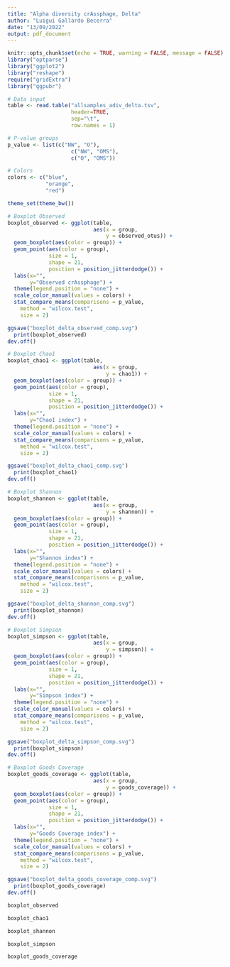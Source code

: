 ```yaml
---
title: "Alpha diversity crAssphage, Delta"
author: "Luigui Gallardo Becerra"
date: "13/09/2022"
output: pdf_document
---
```


```r
knitr::opts_chunk$set(echo = TRUE, warning = FALSE, message = FALSE)
library("optparse")
library("ggplot2")
library("reshape")
require("gridExtra")
library("ggpubr")
```

```r
# Data input
table <- read.table("allsamples_adiv_delta.tsv",
                    header=TRUE,
                    sep="\t",
                    row.names = 1)

# P-value groups
p_value <- list(c("NW", "O"), 
                    c("NW", "OMS"),
                    c("O", "OMS"))

# Colors
colors <- c("blue",
            "orange",
            "red")

theme_set(theme_bw())

# Boxplot Observed
boxplot_observed <- ggplot(table,
                           aes(x = group,
                               y = observed_otus)) +
  geom_boxplot(aes(color = group)) +
  geom_point(aes(color = group),
             size = 1,
             shape = 21,
             position = position_jitterdodge()) +
  labs(x="", 
       y="Observed crAssphage") +
  theme(legend.position = "none") +
  scale_color_manual(values = colors) +
  stat_compare_means(comparisons = p_value,
    method = "wilcox.test",
    size = 2)

ggsave("boxplot_delta_observed_comp.svg")
  print(boxplot_observed)
dev.off()

# Boxplot Chao1
boxplot_chao1 <- ggplot(table,
                           aes(x = group,
                               y = chao1)) +
  geom_boxplot(aes(color = group)) +
  geom_point(aes(color = group),
             size = 1,
             shape = 21,
             position = position_jitterdodge()) +
  labs(x="", 
       y="Chao1 index") +
  theme(legend.position = "none") +
  scale_color_manual(values = colors) +
  stat_compare_means(comparisons = p_value,
    method = "wilcox.test",
    size = 2)

ggsave("boxplot_delta_chao1_comp.svg")
  print(boxplot_chao1)
dev.off()

# Boxplot Shannon
boxplot_shannon <- ggplot(table,
                           aes(x = group,
                               y = shannon)) +
  geom_boxplot(aes(color = group)) +
  geom_point(aes(color = group),
             size = 1,
             shape = 21,
             position = position_jitterdodge()) +
  labs(x="", 
       y="Shannon index") +
  theme(legend.position = "none") +
  scale_color_manual(values = colors) +
  stat_compare_means(comparisons = p_value,
    method = "wilcox.test",
    size = 2)

ggsave("boxplot_delta_shannon_comp.svg")
  print(boxplot_shannon)
dev.off()

# Boxplot Simpson
boxplot_simpson <- ggplot(table,
                           aes(x = group,
                               y = simpson)) +
  geom_boxplot(aes(color = group)) +
  geom_point(aes(color = group),
             size = 1,
             shape = 21,
             position = position_jitterdodge()) +
  labs(x="", 
       y="Simpson index") +
  theme(legend.position = "none") +
  scale_color_manual(values = colors) +
  stat_compare_means(comparisons = p_value,
    method = "wilcox.test",
    size = 2)

ggsave("boxplot_delta_simpson_comp.svg")
  print(boxplot_simpson)
dev.off()

# Boxplot Goods Coverage
boxplot_goods_coverage <- ggplot(table,
                           aes(x = group,
                               y = goods_coverage)) +
  geom_boxplot(aes(color = group)) +
  geom_point(aes(color = group),
             size = 1,
             shape = 21,
             position = position_jitterdodge()) +
  labs(x="", 
       y="Goods Coverage index") +
  theme(legend.position = "none") +
  scale_color_manual(values = colors) +
  stat_compare_means(comparisons = p_value,
    method = "wilcox.test",
    size = 2)

ggsave("boxplot_delta_goods_coverage_comp.svg")
  print(boxplot_goods_coverage)
dev.off()
```

```r
boxplot_observed
```

\newpage

```r
boxplot_chao1
```

\newpage

```r
boxplot_shannon
```

\newpage

```r
boxplot_simpson
```

\newpage

```r
boxplot_goods_coverage
```

\newpage

